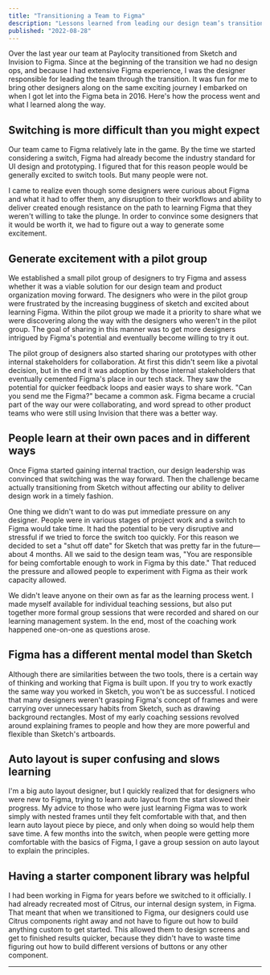 ```yaml
---
title: "Transitioning a Team to Figma"
description: "Lessons learned from leading our design team’s transition to Figma"
published: "2022-08-28"
---
```


<PostImage
  alt="Figma logo"
  src="/images/posts/figma-transition-"
  width="1600"
  height="832"
  quality={100}
/>

Over the last year our team at Paylocity transitioned from Sketch and Invision to Figma. Since at the beginning of the transition we had no design ops, and because I had extensive Figma experience, I was the designer responsible for leading the team through the transition. It was fun for me to bring other designers along on the same exciting journey I embarked on when I got let into the Figma beta in 2016. Here's how the process went and what I learned along the way.

## Switching is more difficult than you might expect

Our team came to Figma relatively late in the game. By the time we started considering a switch, Figma had already become the industry standard for UI design and prototyping. I figured that for this reason people would be generally excited to switch tools. But many people were not.

I came to realize even though some designers were curious about Figma and what it had to offer them, any disruption to their workflows and ability to deliver created enough resistance on the path to learning Figma that they weren't willing to take the plunge. In order to convince some designers that it would be worth it, we had to figure out a way to generate some excitement.

## Generate excitement with a pilot group

We established a small pilot group of designers to try Figma and assess whether it was a viable solution for our design team and product organization moving forward. The designers who were in the pilot group were frustrated by the increasing bugginess of sketch and excited about learning Figma. Within the pilot group we made it a priority to share what we were discovering along the way with the designers who weren't in the pilot group. The goal of sharing in this manner was to get more designers intrigued by Figma's potential and eventually become willing to try it out.

The pilot group of designers also started sharing our prototypes with other internal stakeholders for collaboration. At first this didn't seem like a pivotal decision, but in the end it was adoption by those internal stakeholders that eventually cemented Figma's place in our tech stack. They saw the potential for quicker feedback loops and easier ways to share work. "Can you send me the Figma?" became a common ask. Figma became a crucial part of the way our were collaborating, and word spread to other product teams who were still using Invision that there was a better way.

## People learn at their own paces and in different ways

Once Figma started gaining internal traction, our design leadership was convinced that switching was the way forward. Then the challenge became actually transitioning from Sketch without affecting our ability to deliver design work in a timely fashion.

One thing we didn't want to do was put immediate pressure on any designer. People were in various stages of project work and a switch to Figma would take time. It had the potential to be very disruptive and stressful if we tried to force the switch too quickly. For this reason we decided to set a "shut off date" for Sketch that was pretty far in the future—about 4 months. All we said to the design team was, "You are responsible for being comfortable enough to work in Figma by this date." That reduced the pressure and allowed people to experiment with Figma as their work capacity allowed.

We didn't leave anyone on their own as far as the learning process went. I made myself available for individual teaching sessions, but also put together more formal group sessions that were recorded and shared on our learning management system. In the end, most of the coaching work happened one-on-one as questions arose.

## Figma has a different mental model than Sketch

Although there are similarities between the two tools, there is a certain way of thinking and working that Figma is built upon. If you try to work exactly the same way you worked in Sketch, you won't be as successful. I noticed that many designers weren't grasping Figma's concept of frames and were carrying over unnecessary habits from Sketch, such as drawing background rectangles. Most of my early coaching sessions revolved around explaining frames to people and how they are more powerful and flexible than Sketch's artboards.

## Auto layout is super confusing and slows learning

I'm a big auto layout designer, but I quickly realized that for designers who were new to Figma, trying to learn auto layout from the start slowed their progress. My advice to those who were just learning Figma was to work simply with nested frames until they felt comfortable with that, and then learn auto layout piece by piece, and only when doing so would help them save time. A few months into the switch, when people were getting more comfortable with the basics of Figma, I gave a group session on auto layout to explain the principles.

## Having a starter component library was helpful

I had been working in Figma for years before we switched to it officially. I had already recreated most of Citrus, our internal design system, in Figma. That meant that when we transitioned to Figma, our designers could use Citrus components right away and not have to figure out how to build anything custom to get started. This allowed them to design screens and get to finished results quicker, because they didn't have to waste time figuring out how to build different versions of buttons or any other component.

---
